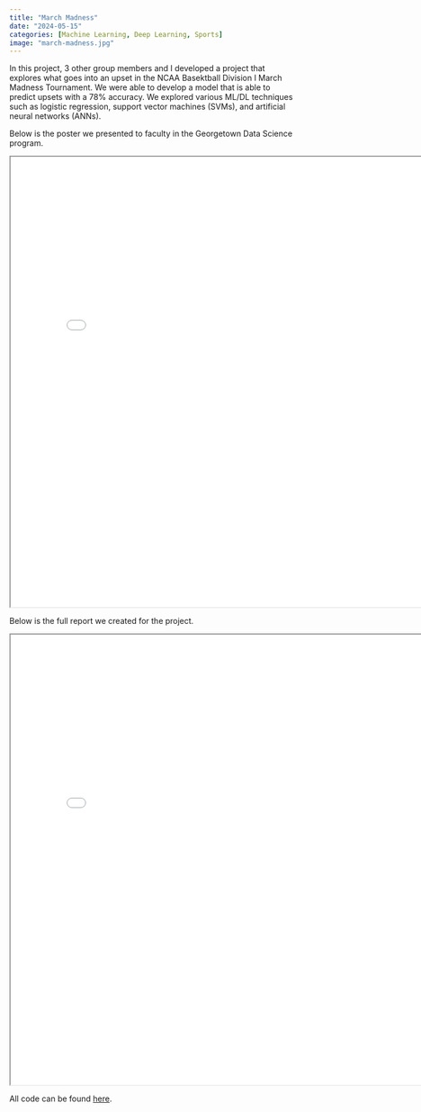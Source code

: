 ```yaml
---
title: "March Madness"
date: "2024-05-15"
categories: [Machine Learning, Deep Learning, Sports]
image: "march-madness.jpg"
---
```


In this project, 3 other group members and I developed a project that explores what goes into an upset in the NCAA Basektball Division I March Madness Tournament. We were able to develop a model that is able to predict upsets with a 78% accuracy. We explored various ML/DL techniques such as logistic regression, support vector machines (SVMs), and artificial neural networks (ANNs).

Below is the poster we presented to faculty in the Georgetown Data Science program.

<iframe 
  width="800" 
  height="800" 
  src="Group 29 DSAN-5300 Poster.pdf">
</iframe>

Below is the full report we created for the project.

<iframe 
  width="800" 
  height="800" 
  src="Group 29 DSAN 5300 Final Report.pdf">
</iframe>

All code can be found [here](https://github.com/anly512/5300-project-group-29.git).